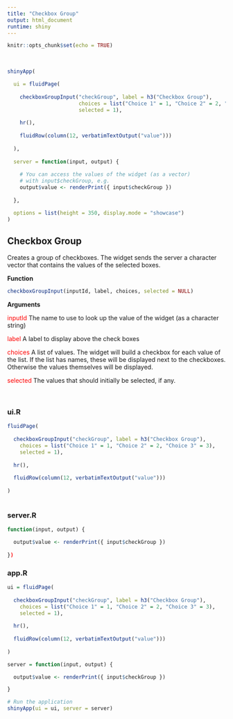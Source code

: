 ```yaml
---
title: "Checkbox Group"
output: html_document
runtime: shiny
---
```


```r
knitr::opts_chunk$set(echo = TRUE)
```


<br>

```r

shinyApp(

  ui = fluidPage(
    
    checkboxGroupInput("checkGroup", label = h3("Checkbox Group"), 
                       choices = list("Choice 1" = 1, "Choice 2" = 2, "Choice 3" = 3),
                       selected = 1),
    
    hr(),
    
    fluidRow(column(12, verbatimTextOutput("value")))
    
  ),
  
  server = function(input, output) {
    
    # You can access the values of the widget (as a vector)
    # with input$checkGroup, e.g.
    output$value <- renderPrint({ input$checkGroup })
    
  },

  options = list(height = 350, display.mode = "showcase")
)
```

## Checkbox Group {.tabset}

Creates a group of checkboxes. The widget sends the server a character vector that contains the values of the selected boxes.

**Function**

```r
checkboxGroupInput(inputId, label, choices, selected = NULL)
```

**Arguments**

<span style="color: red">inputId</span> The name to use to look up the value of the widget (as a character string)

<span style="color: red">label</span> A label to display above the check boxes

<span style="color: red">choices</span> A list of values. The widget will build a checkbox for each value of the list. If the list has names, these will be displayed next to the checkboxes. Otherwise the values themselves will be displayed.

<span style="color: red">selected</span> The values that should initially be selected, if any.

<br>

### ui.R
```r

fluidPage(
    
  checkboxGroupInput("checkGroup", label = h3("Checkbox Group"), 
    choices = list("Choice 1" = 1, "Choice 2" = 2, "Choice 3" = 3),
    selected = 1),
  
  hr(),
  
  fluidRow(column(12, verbatimTextOutput("value")))
  
)
  
```
### server.R
```r

function(input, output) {

  output$value <- renderPrint({ input$checkGroup })
  
})
```
### app.R
```r

ui = fluidPage(
    
  checkboxGroupInput("checkGroup", label = h3("Checkbox Group"), 
    choices = list("Choice 1" = 1, "Choice 2" = 2, "Choice 3" = 3),
    selected = 1),
  
  hr(),
  
  fluidRow(column(12, verbatimTextOutput("value")))
  
)

server = function(input, output) {

  output$value <- renderPrint({ input$checkGroup })

}

# Run the application 
shinyApp(ui = ui, server = server)

```
